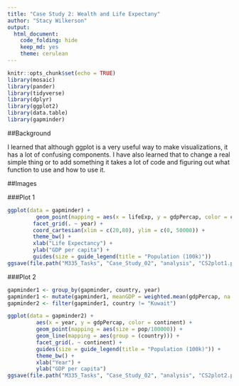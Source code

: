 ```yaml
---
title: "Case Study 2: Wealth and Life Expectany"
author: "Stacy Wilkerson"
output: 
  html_document:
    code_folding: hide
    keep_md: yes
    theme: cerulean
---
```


```r
knitr::opts_chunk$set(echo = TRUE)
library(mosaic)
library(pander)
library(tidyverse)
library(dplyr)
library(ggplot2)
library(data.table)
library(gapminder)
```

##Background

I learned that although ggplot is a very useful way to make visualizations, it has a lot of confusing components. I have also learned that to change a real simple thing or to add something it takes a lot of code and figuring out what function to use and how to use it.    

##Images 

###Plot 1

```r
ggplot(data = gapminder) + 
         geom_point(mapping = aes(x = lifeExp, y = gdpPercap, color = continent, size = pop/100000)) +
        facet_grid(. ~ year) +
        coord_cartesian(xlim = c(20,80), ylim = c(0, 50000)) +
        theme_bw() +
        xlab("Life Expectancy") +
        ylab("GDP per capita") +
        guides(size = guide_legend(title = "Population (100k)")) 
ggsave(file.path("M335_Tasks", "Case_Study_02", "analysis", "CS2plot1.png"), width = 15)
```

###Plot 2

```r
gapminder1 <- group_by(gapminder, country, year)
gapminder1 <- mutate(gapminder1, meanGDP = weighted.mean(gdpPercap, na.rm = TRUE), meanPOP = weighted.mean(pop, na.rm = TRUE))
gapminder2 <- filter(gapminder1, country != "Kuwait")
```

```r
ggplot(data = gapminder2) + 
         aes(x = year, y = gdpPercap, color = continent) +
         geom_point(mapping = aes(size = pop/100000)) +
         geom_line(mapping = aes(group = (country))) +
         facet_grid(. ~ continent) +
         guides(size = guide_legend(title = "Population (100k)")) +
         theme_bw() +
         xlab("Year") +
         ylab("GDP per capita")
ggsave(file.path("M335_Tasks", "Case_Study_02", "analysis", "CS2plot2.png"), width = 15)
```




